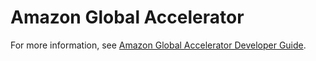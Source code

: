 
# Amazon Global Accelerator

For more information, see [Amazon Global Accelerator Developer Guide](https://aws.amazon.com/global-accelerator/).